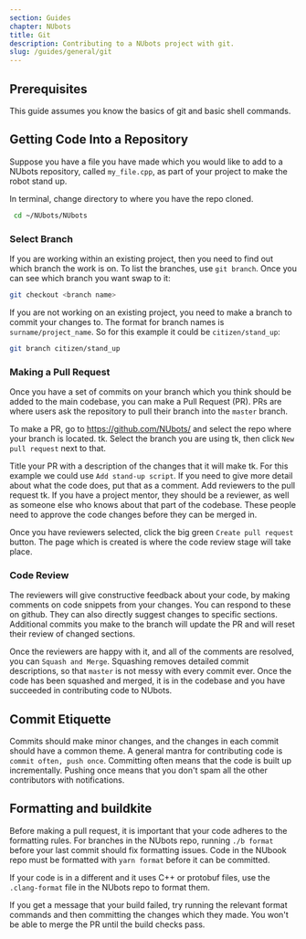 ```yaml
---
section: Guides
chapter: NUbots
title: Git
description: Contributing to a NUbots project with git.
slug: /guides/general/git
---
```


## Prerequisites

This guide assumes you know the basics of git and basic shell commands.

## Getting Code Into a Repository

Suppose you have a file you have made which you would like to add to a NUbots repository, called `my_file.cpp`, as part of your project to make the robot stand up.

In terminal, change directory to where you have the repo cloned.

```sh
 cd ~/NUbots/NUbots
```

### Select Branch

If you are working within an existing project, then you need to find out which branch the work is on. To list the branches, use `git branch`. Once you can see which branch you want swap to it:

```sh
git checkout <branch name>
```

If you are not working on an existing project, you need to make a branch to commit your changes to. The format for branch names is `surname/project_name`. So for this example it could be `citizen/stand_up`:

```sh
git branch citizen/stand_up
```

### Making a Pull Request

Once you have a set of commits on your branch which you think should be added to the main codebase, you can make a Pull Request (PR). PRs are where users ask the repository to pull their branch into the `master` branch.

To make a PR, go to https://github.com/NUbots/ and select the repo where your branch is located. tk. Select the branch you are using tk, then click `New pull request` next to that.

Title your PR with a description of the changes that it will make tk. For this example we could use `Add stand-up script`. If you need to give more detail about what the code does, put that as a comment.
Add reviewers to the pull request tk. If you have a project mentor, they should be a reviewer, as well as someone else who knows about that part of the codebase. These people need to approve the code changes before they can be merged in.

Once you have reviewers selected, click the big green `Create pull request` button. The page which is created is where the code review stage will take place.

### Code Review

The reviewers will give constructive feedback about your code, by making comments on code snippets from your changes. You can respond to these on github. They can also directly suggest changes to specific sections. Additional commits you make to the branch will update the PR and will reset their review of changed sections.

Once the reviewers are happy with it, and all of the comments are resolved, you can `Squash and Merge`. Squashing removes detailed commit descriptions, so that `master` is not messy with every commit ever. Once the code has been squashed and merged, it is in the codebase and you have succeeded in contributing code to NUbots.

## Commit Etiquette

Commits should make minor changes, and the changes in each commit should have a common theme. A general mantra for contributing code is `commit often, push once`. Committing often means that the code is built up incrementally. Pushing once means that you don't spam all the other contributors with notifications.

## Formatting and buildkite

Before making a pull request, it is important that your code adheres to the formatting rules. For branches in the NUbots repo, running `./b format` before your last commit should fix formatting issues. Code in the NUbook repo must be formatted with `yarn format` before it can be committed.

If your code is in a different and it uses C++ or protobuf files, use the `.clang-format` file in the NUbots repo to format them.

If you get a message that your build failed, try running the relevant format commands and then committing the changes which they made. You won't be able to merge the PR until the build checks pass.
